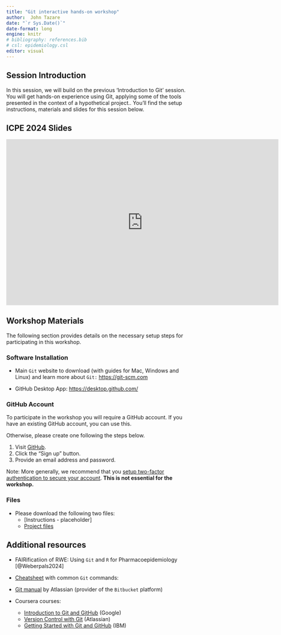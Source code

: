 ```yaml
---
title: "Git interactive hands-on workshop"
author:  John Tazare
date: "`r Sys.Date()`"
date-format: long
engine: knitr
# bibliography: references.bib
# csl: epidemiology.csl
editor: visual
---
```


## Session Introduction

In this session, we will build on the previous 'Introduction to Git' session. You will get hands-on experience using Git, applying some of the tools presented in the context of a hypothetical project.. You’ll find the setup instructions, materials and slides for this session below.


## ICPE 2024 Slides

<iframe src="https://docs.google.com/presentation/d/1-P3m_fHSpxvS_X0Ju0-jU-HcDH0vbN-5/embed?start=false&loop=false&delayms=3000" frameborder="0" width="725" height="440.6641" allowfullscreen="true" mozallowfullscreen="true" webkitallowfullscreen="true"></iframe>

## Workshop Materials 

The following section provides details on the necessary setup steps for participating in this workshop.

### Software Installation 

-   Main `Git` website to download (with guides for Mac, Windows and Linux) and learn more about `Git:` <https://git-scm.com>

-   GitHub Desktop App: <https://desktop.github.com/>

### GitHub Account

To participate in the workshop you will require a GitHub account. If you have an existing GitHub account, you can use this.

Otherwise, please create one following the steps below.

1.  Visit [GitHub](https://github.com).
2.  Click the "Sign up" button.
3.  Provide an email address and password.

Note: More generally, we recommend that you [setup two-factor authentication to secure your account](https://docs.github.com/en/github/authenticating-to-github/securing-your-account-with-two-factor-authentication-2fa). **This is not essential for the workshop.**

### Files 

-   Please download the following two files: 
    -   \[Instructions - placeholder\] 
    -   [Project files](https://drive.google.com/file/d/1BeYgo_0jIcD8FoLEpdsfTvZ4vkjoJzx5/view?usp=share_link)

## Additional resources

-   FAIRificatiion of RWE: Using `Git` and `R` for Pharmacoepidemiology [@Weberpals2024]

-   [Cheatsheet](https://education.github.com/git-cheat-sheet-education.pdf) with common `Git` commands:

-   [Git manual](https://www.atlassian.com/git) by Atlassian (provider of the `Bitbucket` platform)

-   Coursera courses:

    -   [Introduction to Git and GitHub](https://www.coursera.org/learn/introduction-git-github) (Google)
    -   [Version Control with Git](https://www.coursera.org/learn/version-control-with-git) (Atlassian)
    -   [Getting Started with Git and GitHub](https://www.coursera.org/learn/getting-started-with-git-and-github) (IBM)
